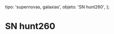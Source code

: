
  tipo: 'supernovas, galaxias',
  objeto: 'SN hunt260',
};

# SN hunt260

<Imagen
  src="registro/snhunt260_20141021_snhunt260-_20141021_i88.jpg"
  fecha="20141021"
/>